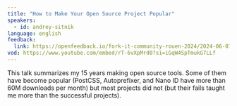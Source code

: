 ```yaml
---
title: "How to Make Your Open Source Project Popular"
speakers:
  - id: andrey-sitnik
language: english
feedback:
  link: https://openfeedback.io/fork-it-community-rouen-2024/2024-06-07/38GH3p4CustoJ5tAxFNi
vod: https://www.youtube.com/embed/rT-6vXpMrd0?si=iGqW4SpTmukG7LLf
---
```


This talk summarizes my 15 years making open source tools. Some of them have become popular (PostCSS, Autoprefixer, and Nano ID have more than 60M downloads per month) but most projects did not (but their fails taught me more than the successful projects).
